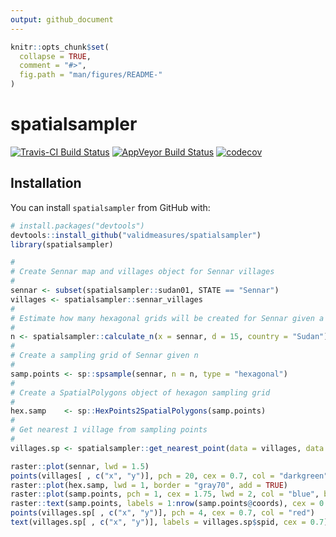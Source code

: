 ```yaml
---
output: github_document
---
```


<!-- README.md is generated from README.Rmd. Please edit that file -->

```r
knitr::opts_chunk$set(
  collapse = TRUE,
  comment = "#>",
  fig.path = "man/figures/README-"
)
```

# spatialsampler

[![Travis-CI Build Status](https://travis-ci.org/validmeasures/spatialsampler.svg?branch=master)](https://travis-ci.org/validmeasures/spatialsampler)
[![AppVeyor Build Status](https://ci.appveyor.com/api/projects/status/github/validmeasures/spatialsampler?branch=master&svg=true)](https://ci.appveyor.com/project/validmeasures/spatialsampler)
[![codecov](https://codecov.io/gh/validmeasures/spatialsampler/branch/master/graph/badge.svg)](https://codecov.io/gh/validmeasures/spatialsampler)


## Installation

You can install `spatialsampler` from GitHub with:

```r
# install.packages("devtools")
devtools::install_github("validmeasures/spatialsampler")
library(spatialsampler)
```

```r
#
# Create Sennar map and villages object for Sennar villages
#
sennar <- subset(spatialsampler::sudan01, STATE == "Sennar")
villages <- spatialsampler::sennar_villages
#
# Estimate how many hexagonal grids will be created for Sennar given a d = 15
#
n <- spatialsampler::calculate_n(x = sennar, d = 15, country = "Sudan")
#
# Create a sampling grid of Sennar given n
#
samp.points <- sp::spsample(sennar, n = n, type = "hexagonal")
#
# Create a SpatialPolygons object of hexagon sampling grid
#
hex.samp    <- sp::HexPoints2SpatialPolygons(samp.points)
#
# Get nearest 1 village from sampling points
#
villages.sp <- spatialsampler::get_nearest_point(data = villages, data.x = "x", data.y = "y", query = samp.points, duplicate = FALSE)
```

```r
raster::plot(sennar, lwd = 1.5)
points(villages[ , c("x", "y")], pch = 20, cex = 0.7, col = "darkgreen")
raster::plot(hex.samp, lwd = 1, border = "gray70", add = TRUE)
raster::plot(samp.points, pch = 1, cex = 1.75, lwd = 2, col = "blue", bg = NA, add = TRUE)
raster::text(samp.points, labels = 1:nrow(samp.points@coords), cex = 0.6)
points(villages.sp[ , c("x", "y")], pch = 4, cex = 0.7, col = "red")
text(villages.sp[ , c("x", "y")], labels = villages.sp$spid, cex = 0.7)
```
